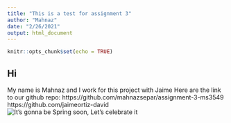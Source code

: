 ```yaml
---
title: "This is a test for assignment 3"
author: "Mahnaz"
date: "2/26/2021"
output: html_document
---
```


```r
knitr::opts_chunk$set(echo = TRUE)
```

## Hi

My name is Mahnaz and I work for this project with Jaime
Here are the link to our github repo:
https://github.com/mahnazsepar/assignment-3-ms3549
https://github.com/jaimeortiz-david
![It's gonna be Spring soon, Let's celebrate it](C:/Users/Andover/Downloads/10756422096_IMG_5068.JPG)

